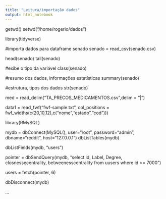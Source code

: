 ```yaml
---
title: "Leitura/importação dados"
output: html_notebook
---
```

getwd()
setwd("/home/rogerio/dados")

library(tidyverse)

#importa dados para dataframe senado
senado = read_csv(senado.csv)

head(senado)
tail(senado)

#exibe o tipo da variável
class(senado)

#resumo dos dados, informações estatísticas
summary(senado)

#estrutura, tipos dos dados
str(senado)


med = read_delim("TA_PRECOS_MEDICAMENTOS.csv",delim = "|")

data1 = read_fwf("fwf-sample.txt", col_positions = fwf_widths(c(20,10,12),c("nome","estado","cod")))

library(RMySQL)

mydb = dbConnect(MySQL(), user="root", password="admin", dbname="reddit", host="127.0.0.1")
dbListTables(mydb)

dbListFields(mydb, "users")

pointer = dbSendQuery(mydb, "select id, Label, Degree, closnessecentrality, betweenesscentrality from uusers where id >= 7000")

users = fetch(pointer, 6)

dbDisconnect(mydb)


...
